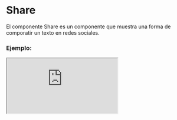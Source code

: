 
# Share

El componente Share es un componente que muestra una forma de comporatir un texto en redes sociales.

### Ejemplo:

<Iframe src="https://fenextjs-component-storybook.vercel.app/iframe.html?args=&id=share-share--index&viewMode=story" />

### Importación

Para importar el componente Share, se puede hacer desde fenextjs o fenextjs-component

```tsx copy
import { Share, ShareProps } from "fenextjs/cjs/component/Share";
```

o

```tsx copy
import { Share, ShareProps } from "fenextjs-component/cjs/Share";
```

### Parámetros:

| Parámetro     |       Tipo        | Requerido | Default | Descripción                                                      |
| ------------- | :---------------: | :-------: | :-----: | :--------------------------------------------------------------- |
| \_t           |     `string`      |    No     |         | Propiedad de internacionalización.                               |
| ButtonProps   |   `ButtonProps`   |    No     |         | Propiedades del botón para el componente.                        |
| TitleProps    |   `TitleProps`    |    No     |         | Propiedades del título para el componente.                       |
| share         |     `string`      |    No     |         | Texto para compartir en el componente.                           |
| shareList     | `ShareListType[]` |    No     |         | Lista de opciones de compartir para el componente.               |
| showShareCopy |     `boolean`     |    No     |  true   | Indica si se debe mostrar el texto para copiar en el componente. |

### Storybook

Para ver el storybook del componente lo puede hacer con este [link](https://fenextjs-component-storybook.vercel.app/?path=/story/share-share--index)

### Usos

- Uso básico del componente Share

```tsx copy
<Share />
```
